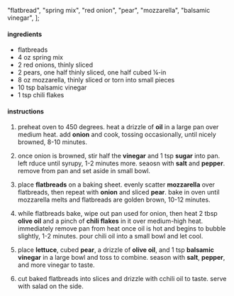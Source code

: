   "flatbread",
  "spring mix",
  "red onion",
  "pear",
  "mozzarella",
  "balsamic vinegar",
];

#### ingredients

- flatbreads
- 4 oz spring mix
- 2 red onions, thinly sliced
- 2 pears, one half thinly sliced, one half cubed ¼-in
- 8 oz mozzarella, thinly sliced or torn into small pieces
- 10 tsp balsamic vinegar
- 1 tsp chili flakes

#### instructions

1. preheat oven to 450 degrees. heat a drizzle of **oil** in a large pan over medium heat. add **onion** and cook, tossing occasionally, until nicely browned, 8-10 minutes.

2. once onion is browned, stir half the **vinegar** and 1 tsp **sugar** into pan. left rduce until syrupy, 1-2 minutes more. seaosn with **salt** and **pepper**. remove from pan and set aside in small bowl.

3. place **flatbreads** on a baking sheet. evenly scatter **mozzarella** over flatbreads, then repeat with **onion** and sliced **pear**. bake in oven until mozzarella melts and flatbreads are golden brown, 10-12 minutes.

4. while flatbreads bake, wipe out pan used for onion, then heat 2 tbsp **olive oil** and a pinch of **chili flakes** in it over medium-high heat. immediately remove pan from heat once oil is hot and begins to bubble slightly, 1-2 minutes. pour chili oil into a small bowl and let cool.

5. place **lettuce**, cubed **pear**, a drizzle of **olive oil**, and 1 tsp **balsamic vinegar** in a large bowl and toss to combine. season with **salt**, **pepper**, and more vinegar to taste.

6. cut baked flatbreads into slices and drizzle with cchili oil to taste. serve with salad on the side.
